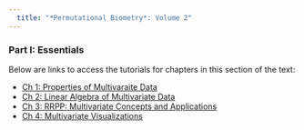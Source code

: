 ```yaml
---
  title: "*Permutational Biometry*: Volume 2"
---
```


### Part I: Essentials

Below are links to access the tutorials for chapters in this section of the text: 

- [Ch 1: Properties of Multivaraite Data](Tutorials/Fake.html)
- [Ch 2: Linear Algebra of Multivariate Data](Tutorials/Fake.html)
- [Ch 3: RRPP: Multivariate Concepts and Applications](Tutorials/Fake.html)
- [Ch 4: Multivariate Visualizations](Tutorials/Fake.html)
